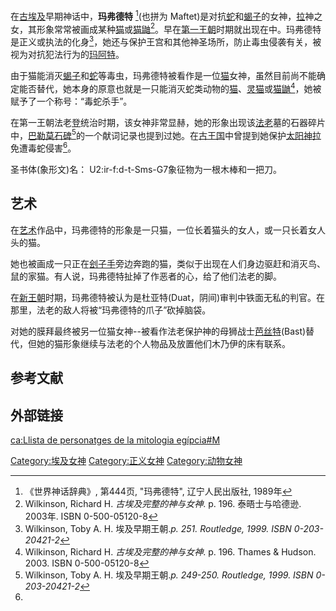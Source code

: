 在[[古埃及|古埃及]]早期神话中，'''玛弗德特'''
<ref>《世界神话辞典》, 第444页, "玛弗德特", 辽宁人民出版社, 1989年</ref>(也拼为 Maftet)是对抗[[蛇|蛇]]和[[蝎子|蝎子]]的女神，[[拉|拉]]神之女，其形象常常被画成某种[[猫|猫]]或[[猫鼬|猫鼬]]<ref name="#1">Wilkinson, Richard H. <cite>古埃及完整的神与女神</cite>. p. 196. 泰晤士与哈德逊. 2003年. ISBN 0-500-05120-8</ref>。早在[[第一王朝|第一王朝]]时期就出现在{{link-en|埃及神殿|Egyptian pantheon}}中。玛弗德特是正义或执法的化身<ref>Wilkinson, Toby A. H. 埃及早期王朝.'' p. 251. Routledge, 1999. ISBN 0-203-20421-2''</ref>，她还与保护王宫和其他神圣场所，防止毒虫侵袭有关，被视为对抗犯法行为的[[玛阿特|玛阿特]]。

由于猫能消灭[[蝎子|蝎子]]和[[蛇|蛇]]等毒虫，玛弗德特被看作是一位[[猫|猫]]女神，虽然目前尚不能确定能否替代，她本身的原意也就是一只能消灭蛇类动物的[[猫|猫]]、[[灵猫|灵猫]]或[[猫鼬|猫鼬]]<ref>Wilkinson, Richard H. <cite>古埃及完整的神与女神</cite>. p. 196. Thames & Hudson. 2003. ISBN 0-500-05120-8</ref>，她被赋予了一个称号：“毒蛇杀手”。

在第一王朝法老[[登|登]]统治时期，该女神非常显赫，她的形象出现该[[法老|法老]]墓的石器碎片中，[[巴勒莫石碑|巴勒莫石碑]]<ref>Wilkinson, Toby A. H. 埃及早期王朝.'' p. 249-250. Routledge, 1999. ISBN 0-203-20421-2''</ref>的一个献词记录也提到过她。在[[古王国|古王国]]{{link-en|金字塔文献|Pyramid Texts}}中曾提到她保护[[太阳神|太阳神]][[拉|拉]]免遭毒蛇侵害<ref name="#1"/>。

圣书体(象形文)名：
<hiero>U2:ir-f:d-t-Sms-G7</hiero>象征物为一根木棒和一把刀。

== 艺术 ==
在[[艺术|艺术]]作品中，玛弗德特的形象是一只猫，一位长着猫头的女人，或一只长着女人头的猫。

她也被画成一只正在[[刽子手|刽子手]]旁边奔跑的猫，类似于出现在人们身边驱赶和消灭鸟、鼠的家猫。有人说，玛弗德特扯掉了作恶者的心，给了他们法老的脚。

在[[新王朝|新王朝]]时期，玛弗德特被认为是杜亚特(Duat，阴间)审判中铁面无私的判官。在那里，法老的敌人将被“玛弗德特的爪子”砍掉脑袋。

对她的膜拜最终被另一位猫女神--被看作法老保护神的母狮战士[[芭丝特|芭丝特]](Bast)替代，但她的猫形象继续与法老的个人物品及放置他们木乃伊的床有联系。

== 参考文献 ==
<references/> 

==外部链接==

{{埃及神话}}

{{Authority control}}
[[Category:埃及女神|Category:埃及女神]]
[[Category:正义女神|Category:正义女神]]
[[Category:动物女神|Category:动物女神]]

[[ca:Llista_de_personatges_de_la_mitologia_egípcia#M|ca:Llista de personatges de la mitologia egípcia#M]]